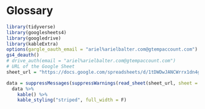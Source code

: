 # Glossary {#appendix-glossary}

```r
library(tidyverse)
library(googlesheets4)
library(googledrive)
library(kableExtra)
options(gargle_oauth_email = "ariel%arielbalter.com@gtempaccount.com")
gs4_deauth()
# drive_auth(email = "ariel%arielbalter.com@gtempaccount.com")
# URL of the Google Sheet
sheet_url = "https://docs.google.com/spreadsheets/d/1tDWDwJANCWrrx1dn4g40qG0ejlE5WFwfOb9HnWsCmto/edit?usp=sharing"

```

```r
data = suppressMessages(suppressWarnings(read_sheet(sheet_url, sheet = "Glossary")))
  data %>%
    kable() %>%
    kable_styling("striped", full_width = F) 
```

